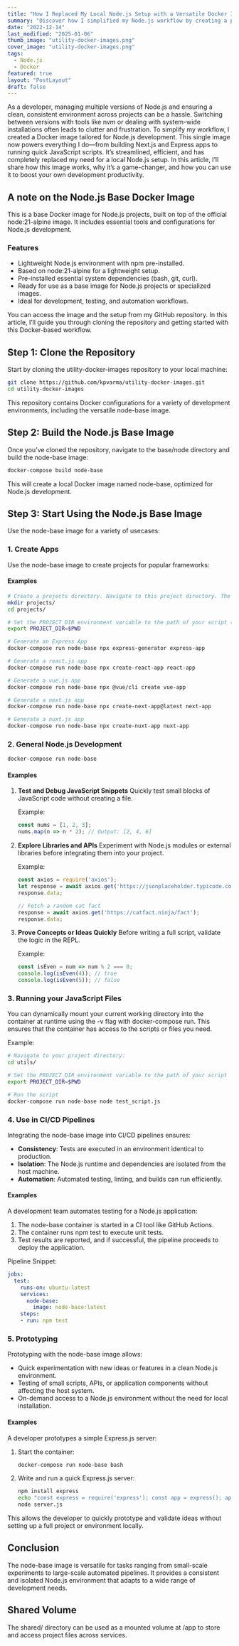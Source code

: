 ```yaml
---
title: "How I Replaced My Local Node.js Setup with a Versatile Docker Image"
summary: "Discover how I simplified my Node.js workflow by creating a powerful Docker image. From building Next.js and Express apps to running JavaScript scripts on the fly, this image does it all. No more local installations or managing nvm—my development is now faster, cleaner, and fully containerized."
date: "2022-12-14"
last_modified: "2025-01-06"
thumb_image: "utility-docker-images.png"
cover_image: "utility-docker-images.png"
tags:
  - Node.js
  - Docker
featured: true
layout: "PostLayout"
draft: false
---
```


As a developer, managing multiple versions of Node.js and ensuring a clean, consistent environment across projects can be a hassle. Switching between versions with tools like nvm or dealing with system-wide installations often leads to clutter and frustration. 
To simplify my workflow, I created a Docker image tailored for Node.js development. This single image now powers everything I do—from building Next.js and Express apps to running quick JavaScript scripts. It’s streamlined, efficient, and has completely replaced my need for a local Node.js setup. In this article, I’ll share how this image works, why it’s a game-changer, and how you can use it to boost your own development productivity.

## A note on the Node.js Base Docker Image

This is a base Docker image for Node.js projects, built on top of the official <LabelHighlight>node:21-alpine</LabelHighlight> image. It includes essential tools and configurations for Node.js development.

### Features

- Lightweight Node.js environment with npm pre-installed.
- Based on <LabelHighlight>node:21-alpine</LabelHighlight> for a lightweight setup.
- Pre-installed essential system dependencies (<LabelHighlight>bash</LabelHighlight>, <LabelHighlight>git</LabelHighlight>, <LabelHighlight>curl</LabelHighlight>).
- Ready for use as a base image for Node.js projects or specialized images.
- Ideal for development, testing, and automation workflows.

You can access the image and the setup from my GitHub repository. In this article, I’ll guide you through cloning the repository and getting started with this Docker-based workflow.

## Step 1: Clone the Repository

Start by cloning the utility-docker-images repository to your local machine:

```bash
git clone https://github.com/kpvarma/utility-docker-images.git
cd utility-docker-images
```

This repository contains Docker configurations for a variety of development environments, including the versatile node-base image.

## Step 2: Build the Node.js Base Image

Once you’ve cloned the repository, navigate to the base/node directory and build the node-base image:

```bash
docker-compose build node-base
```

This will create a local Docker image named node-base, optimized for Node.js development.

## Step 3: Start Using the Node.js Base Image

Use the node-base image for a variety of usecases:

### 1. Create Apps

Use the node-base image to create projects for popular frameworks:

#### Examples

```bash
# Create a projects directory. Navigate to this project directory. The apps will be created in this projects directory 
mkdir projects/ 
cd projects/ 

# Set the PROJECT_DIR environment variable to the path of your script (PWD: Present Working Directory, in this case)
export PROJECT_DIR=$PWD

# Generate an Express App
docker-compose run node-base npx express-generator express-app

# Generate a react.js app
docker-compose run node-base npx create-react-app react-app

# Generate a vue.js app
docker-compose run node-base npx @vue/cli create vue-app

# Generate a next.js app
docker-compose run node-base npx create-next-app@latest next-app

# Generate a nuxt.js app
docker-compose run node-base npx create-nuxt-app nuxt-app
```

### 2. General Node.js Development

```bash
docker-compose run node-base
```

#### Examples
1. **Test and Debug JavaScript Snippets**
   Quickly test small blocks of JavaScript code without creating a file.

   Example:
   ```javascript
   const nums = [1, 2, 3];
   nums.map(n => n * 2); // Output: [2, 4, 6]
   ```

2. **Explore Libraries and APIs**
   Experiment with Node.js modules or external libraries before integrating them into your project.

   Example:
   ```javascript
   const axios = require('axios');
   let response = await axios.get('https://jsonplaceholder.typicode.com/posts/1');
   response.data;

   // Fetch a random cat fact
   response = await axios.get('https://catfact.ninja/fact');
   response.data;
   ```

3. **Prove Concepts or Ideas Quickly**
   Before writing a full script, validate the logic in the REPL.

   Example:
   ```javascript
   const isEven = num => num % 2 === 0;
   console.log(isEven(4)); // true
   console.log(isEven(5)); // false
   ```

### 3. Running your JavaScript Files

You can dynamically mount your current working directory into the container at runtime using the <LabelHighlight>-v</LabelHighlight> flag with <LabelHighlight>docker-compose run</LabelHighlight>. This ensures that the container has access to the scripts or files you need.

Example:
```bash
# Navigate to your project directory:
cd utils/

# Set the PROJECT_DIR environment variable to the path of your script
export PROJECT_DIR=$PWD

# Run the script
docker-compose run node-base node test_script.js
```

### 4. Use in CI/CD Pipelines

Integrating the node-base image into CI/CD pipelines ensures:

- **Consistency**: Tests are executed in an environment identical to production.
- **Isolation**: The Node.js runtime and dependencies are isolated from the host machine.
- **Automation**: Automated testing, linting, and builds can run efficiently.

#### Examples

A development team automates testing for a Node.js application:

1. The node-base container is started in a CI tool like GitHub Actions.
2. The container runs <LabelHighlight>npm test</LabelHighlight> to execute unit tests.
3. Test results are reported, and if successful, the pipeline proceeds to deploy the application.

Pipeline Snippet:
```yaml
jobs:
  test:
    runs-on: ubuntu-latest
    services:
      node-base:
        image: node-base:latest
    steps:
    - run: npm test
```

### 5. Prototyping

Prototyping with the node-base image allows:

- Quick experimentation with new ideas or features in a clean Node.js environment.
- Testing of small scripts, APIs, or application components without affecting the host system.
- On-demand access to a Node.js environment without the need for local installation.

#### Examples

A developer prototypes a simple Express.js server:
1. Start the container:
   ```bash
   docker-compose run node-base bash
   ```

2. Write and run a quick Express.js server:
   ```bash
   npm install express
   echo "const express = require('express'); const app = express(); app.get('/', (req, res) => res.send('Hello!')); app.listen(3000);" > server.js
   node server.js
   ```

This allows the developer to quickly prototype and validate ideas without setting up a full project or environment locally.

## Conclusion

The node-base image is versatile for tasks ranging from small-scale experiments to large-scale automated pipelines. It provides a consistent and isolated Node.js environment that adapts to a wide range of development needs.

## Shared Volume
The <LabelHighlight>shared/</LabelHighlight> directory can be used as a mounted volume at <LabelHighlight>/app</LabelHighlight> to store and access project files across services.
